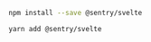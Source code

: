 ```bash {tabTitle:npm}
npm install --save @sentry/svelte
```

```bash {tabTitle:yarn}
yarn add @sentry/svelte
```
